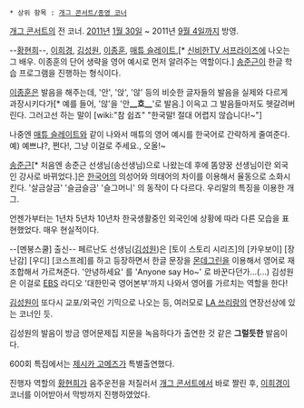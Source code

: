  * 상위 항목 : [[개그 콘서트/종영 코너]]
[[개그 콘서트]]의 전 코너. [[2011년]] [[1월 30일]] ~ 2011년 [[9월 4일]]까지 방영.

--[[황현희#s-1|황현희]]--, [[이희경]], [[김성원]], [[이종훈]], [[매튜 슬레이트]],[* [[신비한TV 서프라이즈]]에 나오는 그 배우. 이종훈의 단어 생략을 영어 예시로 먼저 알려주는 역할이다.] [[송준근]]이 한글 학습 프로그램을 진행하는 형식이다.

[[이종훈]]은 발음을 해주는데, '안', '앉', '않' 등의 비슷한 글자들의 발음을 실제와 다르게 과장시키다가[* 예를 들어, '않'을 '안'''__흐__''''로 발음.] 이윽고 그 발음들마저도 헷갈려버린다. 그러고선 하는 말이 [wiki:"참 쉽죠" "한국말! 절대 어렵지 않습니다!~"]

나중엔 [[매튜 슬레이트]]와 같이 나와서 매튜의 영어 예시를 한국어로 간략하게 줄여준다.
예) 예쁘냐?, 쩐다!, 그냥 이걸로 주세요., 오올!~

[[송준근]][* 처음엔 송준근 선생님(송선생님)으로 나왔는데 후에 똠양꿍 선생님이란 외국인 강사로 바뀌었다.]은 [[한국어]]의 의성어와 의태어의 차이를 이용해서 율동으로 소화시킨다. '살금살금' '슬금슬금' '슬그머니' 의 동작이 다 다르다. 우리말의 특징을 이용한 개그.

언젠가부터는 1년차 5년차 10년차 한국생활중인 외국인에 상황에 따라 다른 모습을 표현했었다. 매우 현실적이다.

--[멘붕스쿨] 출신-- 페르난도 선생님([[김성원]])은 [토이 스토리 시리즈]의 [카우보이] [장난감] [우디] [코스프레]를 하고 등장하면서 한글 문장을 [[몬데그린]]을 이용해서 영어로 재조합해서 가르쳐준다. '안녕하세요' 를 'Anyone say Ho~' 로 바꾼다던가...(…) 김성원은 이걸로 [[EBS]] 라디오 '대한민국 영어본부'까지 나와서 영어를 가르치는 역할을 한다! 

[[김성원]]이 또다시 교포/외국인 기믹으로 나오는 등, 여러모로 [[LA 쓰리랑]]의 연장선상에 있는 코너인 듯. 

김성원의 발음이 방금 영어문제집 지문을 녹음하다가 출연한 것 같은 '''그럴듯한''' 발음이다.

600회 특집에서는 [[제시카 고메즈]]가 특별출연했다.

진행자 역할의 [[황현희#s-1|황현희]]가 음주운전을 저질러서 [[개그 콘서트]]에서 바로 짤린 후, [[이희경]]이 코너를 이어받아서 막방까지 진행하였었다. 
